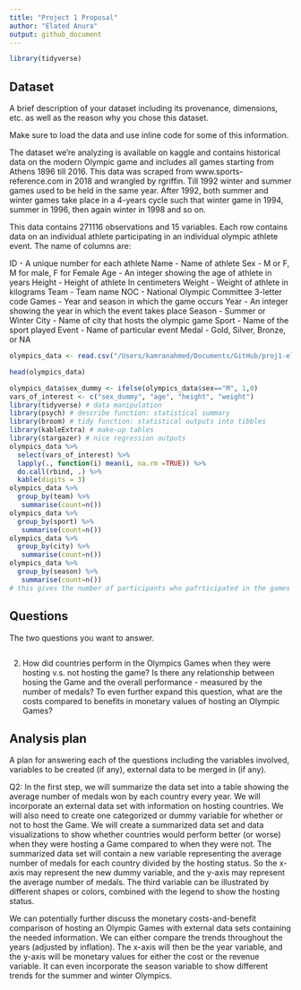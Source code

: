```yaml
---
title: "Project 1 Proposal"
author: "Elated Anura"
output: github_document
---
```


```r
library(tidyverse)
```

## Dataset

A brief description of your dataset including its provenance, dimensions, etc. as well as the reason why you chose this dataset.

Make sure to load the data and use inline code for some of this information.

The dataset we’re analyzing is available on kaggle and  contains historical data on the modern Olympic game and includes all games starting from Athens 1896 till 2016. This data was scraped from www.sports-reference.com in 2018 and wrangled by rgriffin. Till 1992 winter and summer games used to be held in the same year. After 1992, both summer and winter games take place in a 4-years cycle such that winter game in 1994, summer in 1996, then again winter in 1998 and so on.

This data contains 271116 observations and 15 variables. Each row contains data on an individual athlete participating in an individual olympic athlete event. The name of columns are:

ID - A unique number for each athlete
Name - Name of athlete
Sex - M or F, M for male, F for Female
Age - An integer showing the age of athlete in years
Height - Height of athlete In centimeters
Weight - Weight of athlete in kilograms
Team - Team name
NOC - National Olympic Committee 3-letter code
Games - Year and season in which the game occurs
Year - An integer showing the year in which the event takes place
Season - Summer or Winter
City - Name of city that hosts the olympic game
Sport - Name of the sport played
Event - Name of particular event
Medal - Gold, Silver, Bronze, or NA


```r
olympics_data <- read.csv("/Users/kamranahmed/Documents/GitHub/proj1-elated-anura/data/olympics.csv")
```

```r
head(olympics_data)
```
```r
olympics_data$sex_dummy <- ifelse(olympics_data$sex=="M", 1,0)
vars_of_interest <- c("sex_dummy", "age", "height", "weight")
library(tidyverse) # data manipulation
library(psych) # describe function: statistical summary
library(broom) # tidy function: statistical outputs into tibbles
library(kableExtra) # make-up tables
library(stargazer) # nice regression outputs
olympics_data %>%
  select(vars_of_interest) %>%
  lapply(., function(i) mean(i, na.rm =TRUE)) %>% 
  do.call(rbind, .) %>%
  kable(digits = 3)
olympics_data %>%
  group_by(team) %>%
   summarise(count=n())
olympics_data %>%
  group_by(sport) %>%
   summarise(count=n())
olympics_data %>%
  group_by(city) %>%
   summarise(count=n())
olympics_data %>%
  group_by(season) %>%
   summarise(count=n())
# this gives the number of participants who pafrticipated in the games held in these cities
```

## Questions

The two questions you want to answer.

```r


```

2. How did countries perform in the Olympics Games when they were hosting v.s. not hosting the game? Is there any relationship between hosing the Game and the overall performance - measured by the number of medals? To even further expand this question, what are the costs compared to benefits in monetary values of hosting an Olympic Games?

## Analysis plan

A plan for answering each of the questions including the variables involved, variables to be created (if any), external data to be merged in (if any).

Q2:  In the first step, we will summarize the data set into a table showing the average number of medals won by each country every year. We will incorporate an external data set with information on hosting countries. We will also need to create one categorized or dummy variable for whether or not to host the Game. We will create a summarized data set and data visualizations to show whether countries would perform better (or worse) when they were hosting a Game compared to when they were not. The summarized data set will contain a new variable representing the average number of medals for each country divided by the hosting status. So the x-axis may represent the new dummy variable, and the y-axis may represent the average number of medals. The third variable can be illustrated by different shapes or colors, combined with the legend to show the hosting status. 

We can potentially further discuss the monetary costs-and-benefit comparison of hosting an Olympic Games with external data sets containing the needed information. We can either compare the trends throughout the years (adjusted by inflation). The x-axis will then be the year variable, and the y-axis will be monetary values for either the cost or the revenue variable. It can even incorporate the season variable to show different trends for the summer and winter Olympics.